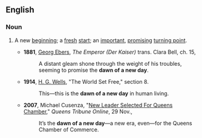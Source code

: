 ==English==

===Noun===
{{en-noun|head=[[dawn]] [[of]] [[a]] [[new]] [[day]]|-}}

# {{lb|en|idiomatic}} A new [[beginning]]; a [[fresh]] [[start]]; an [[important]], [[promising]] [[turning point]].
#* '''1881''', [[w:Georg_Ebers|Georg Ebers]], ''The Emperor (Der Kaiser)'' trans. Clara Bell, ch. 15,
#*: A distant gleam shone through the weight of his troubles, seeming to promise the '''dawn of a new day'''.
#* '''1914''', [[w:H._G._Wells|H. G. Wells]], "The World Set Free," section 8.
#*: This—this is the '''dawn of a new day''' in human living.
#* '''2007''', Michael Cusenza, "[http://www.queenstribune.com/news/1196349721.html New Leader Selected For Queens Chamber]," ''Queens Tribune Online'', 29 Nov.,
#*: It’s the '''dawn of a new day'''—a new era, even—for the Queens Chamber of Commerce.
